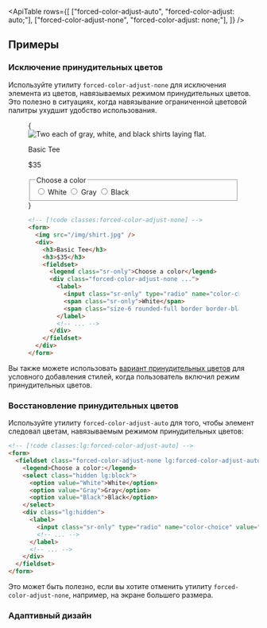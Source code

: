 

<ApiTable
  rows={[
    ["forced-color-adjust-auto", "forced-color-adjust: auto;"],
    ["forced-color-adjust-none", "forced-color-adjust: none;"],
  ]}
/>

## Примеры

### Исключение принудительных цветов

Используйте утилиту `forced-color-adjust-none` для исключения элемента из цветов, навязываемых режимом принудительных цветов. Это полезно в ситуациях, когда навязывание ограниченной цветовой палитры ухудшит удобство использования.

<Figure hint="Попробуйте эмулировать `forced-colors: active` в инструментах разработчика, чтобы увидеть изменения">

<Example>
  {
    <div className="mx-auto max-w-sm overflow-clip rounded-lg border border-transparent bg-white shadow dark:border-white/10 dark:bg-white/5">
      <div className="aspect-h-3 aspect-w-3 overflow-hidden">
        <Image
          src={tshirtImage}
          alt="Two each of gray, white, and black shirts laying flat."
          className="h-full w-full object-cover object-center"
        />
      </div>
      <div className="grid grid-cols-[1fr_auto] items-center gap-4 p-4">
        <div>
          <p className="font-medium text-gray-900 dark:text-white">Basic Tee</p>
          <p className="text-sm font-medium text-gray-900 dark:text-white">$35</p>
        </div>
        <fieldset>
          <legend className="sr-only">Choose a color</legend>
          <div className="grid grid-flow-col items-center gap-3 forced-color-adjust-none">
            <label className="relative -m-0.5 flex cursor-pointer items-center justify-center rounded-full p-0.5 ring-0 focus:outline-none has-checked:ring-1 has-checked:ring-gray-400 has-checked:ring-offset-1">
              <input
                type="radio"
                name="color-choice"
                value="White"
                className="sr-only"
                aria-labelledby="color-choice-0-label"
              />
              <span id="color-choice-0-label" className="sr-only">
                White
              </span>
              <span
                aria-hidden="true"
                className="size-6 rounded-full border border-black/10 bg-white dark:border-white/10"
              ></span>
            </label>
            <label className="relative -m-0.5 flex cursor-pointer items-center justify-center rounded-full p-0.5 ring-0 focus:outline-none has-checked:ring-1 has-checked:ring-gray-400 has-checked:ring-offset-1">
              <input type="radio" defaultChecked name="color-choice" value="Gray" className="sr-only" />
              <span id="color-choice-1-label" className="sr-only">
                Gray
              </span>
              <span
                aria-hidden="true"
                className="size-6 rounded-full border border-black/10 bg-gray-200 dark:border-white/10"
              ></span>
            </label>
            <label className="relative -m-0.5 flex cursor-pointer items-center justify-center rounded-full p-0.5 ring-0 focus:outline-none has-checked:ring-1 has-checked:ring-gray-900 has-checked:ring-offset-1">
              <input
                type="radio"
                name="color-choice"
                value="Black"
                className="sr-only"
                aria-labelledby="color-choice-2-label"
              />
              <span id="color-choice-2-label" className="sr-only">
                Black
              </span>
              <span
                aria-hidden="true"
                className="size-6 rounded-full border border-black/10 bg-gray-900 dark:border-white/10"
              ></span>
            </label>
          </div>
        </fieldset>
      </div>
    </div>
  }
</Example>

```html
<!-- [!code classes:forced-color-adjust-none] -->
<form>
  <img src="/img/shirt.jpg" />
  <div>
    <h3>Basic Tee</h3>
    <h3>$35</h3>
    <fieldset>
      <legend class="sr-only">Choose a color</legend>
      <div class="forced-color-adjust-none ...">
        <label>
          <input class="sr-only" type="radio" name="color-choice" value="White" />
          <span class="sr-only">White</span>
          <span class="size-6 rounded-full border border-black/10 bg-white"></span>
        </label>
        <!-- ... -->
      </div>
    </fieldset>
  </div>
</form>
```

</Figure>

Вы также можете использовать [вариант принудительных цветов](/docs/hover-focus-and-other-states#forced-colors) для условного добавления стилей, когда пользователь включил режим принудительных цветов.

### Восстановление принудительных цветов

Используйте утилиту `forced-color-adjust-auto` для того, чтобы элемент следовал цветам, навязываемым режимом принудительных цветов:

```html
<!-- [!code classes:lg:forced-color-adjust-auto] -->
<form>
  <fieldset class="forced-color-adjust-none lg:forced-color-adjust-auto ...">
    <legend>Choose a color:</legend>
    <select class="hidden lg:block">
      <option value="White">White</option>
      <option value="Gray">Gray</option>
      <option value="Black">Black</option>
    </select>
    <div class="lg:hidden">
      <label>
        <input class="sr-only" type="radio" name="color-choice" value="White" />
        <!-- ... -->
      </label>
      <!-- ... -->
    </div>
  </fieldset>
</form>
```

Это может быть полезно, если вы хотите отменить утилиту `forced-color-adjust-none`, например, на экране большего размера.

### Адаптивный дизайн

<ResponsiveDesign
  property="forced-color-adjust"
  defaultClass="forced-color-adjust-none"
  featuredClass="forced-color-adjust-auto"
/>
